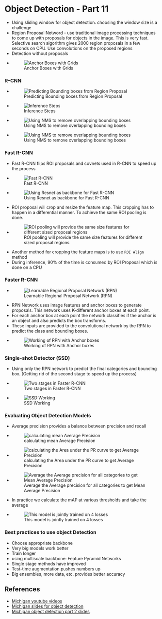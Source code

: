 # Object Detection - Part 11
* Using sliding window for object detection. choosing the window size is a challenge
* Region Proposal Netword - use traditional image processing techniques to come up with proposals for objects in the image. This is very fast. Selective search algorithm gives 2000 region proposals in a few seconds on CPU. Use convolutions on the proposed regions
* Detection without proposals
* ![Anchor Boxes with Grids](/Images/anchor_boxes_yolo.png)

### R-CNN
* ![Predicting Bounding boxes from Region Proposal](/Images/R-CNN_transforming_proposal_bb.png)
* ![Inference Steps](/Images/r-cnn_inference.png)
* ![Using NMS to remove overlapping bounding boxes](/Images/using_nms_overlap_boxes.png)
* ![Using NMS to remove overlapping bounding boxes](/Images/nms_overlap.png)

### Fast R-CNN
* Fast R-CNN flips ROI proposals and covnets used in R-CNN to speed up the process
* ![Fast R-CNN](/Images/fast_R_cnn.png)
* ![Using Resnet as backbone for Fast R-CNN](/Images/using_resnet_for_fast_rcnn.png)
* ROI proposal will crop and resize the feature map. This cropping has to happen in a differential manner. To achieve the same ROI pooling is done.
* ![ROI pooling will provide the same size features for different sized proposal regions](/Images/roi_pooling.png)
* Another method for cropping the feature maps is to use `ROI Align` method
* During inference, 90% of the time is consumed by ROI Proposal which is done on a CPU

### Faster R-CNN
* ![Learnable Regional Proposal Network (RPN)](/Images/faster_r_cnn.png)
* RPN Network uses image features and anchor boxes to generate proposals. This network uses K-different anchor boxes at each point.
* For each anchor box at each point the network classifies if the anchor is an object and also predicts the box transforms.
* These inputs are provided to the convolutional network by the RPN to predict the class and bounding boxes.
* ![Working of RPN with Anchor boxes](/Images/anchor_boxes_RPN.png)

### Single-shot Detector (SSD)
* Using only the RPN network to predict the final categories and bounding box. (Getting rid of the second stage to speed up the process)
* ![Two stages in Faster R-CNN](/Images/two_stage_faster_r_cnn.png)
* ![SSD Working](/Images/ssd_working.png)


### Evaluating Object Detection Models
* Average precision provides a balance between precision and recall
* ![calculating mean Average Precision](/Images/calculating_map.png)
* ![calculating the Area under the PR curve to get Average Precision](/Images/calculating_map_2.png)
* ![Average the Average precision for all categories to get Mean Average Precision](/Images/calc_map.png)
* In practice we calculate the mAP at various thresholds and take the average
* ![This model is jointly trained on 4 losses](/Images/faster_R_cnn.png) 

### Best practices to use object Detection
* Choose appropriate backbone
* Very big models work better
* Train longer
* using multiscale backbone: Feature Pyramid Networks
* Single stage methods have improved
* Test-time augmentation pushes numbers up
* Big ensembles, more data, etc. provides better accuracy


## References
* [Michigan youtube videos](https://www.youtube.com/watch?v=TB-fdISzpHQ&list=PL5-TkQAfAZFbzxjBHtzdVCWE0Zbhomg7r&index=15)
* [Michigan slides for object detection](https://web.eecs.umich.edu/~justincj/slides/eecs498/498_FA2019_lecture15.pdf)
* [Michigan object detection part 2 slides](https://web.eecs.umich.edu/~justincj/slides/eecs498/498_FA2019_lecture16.pdf)




